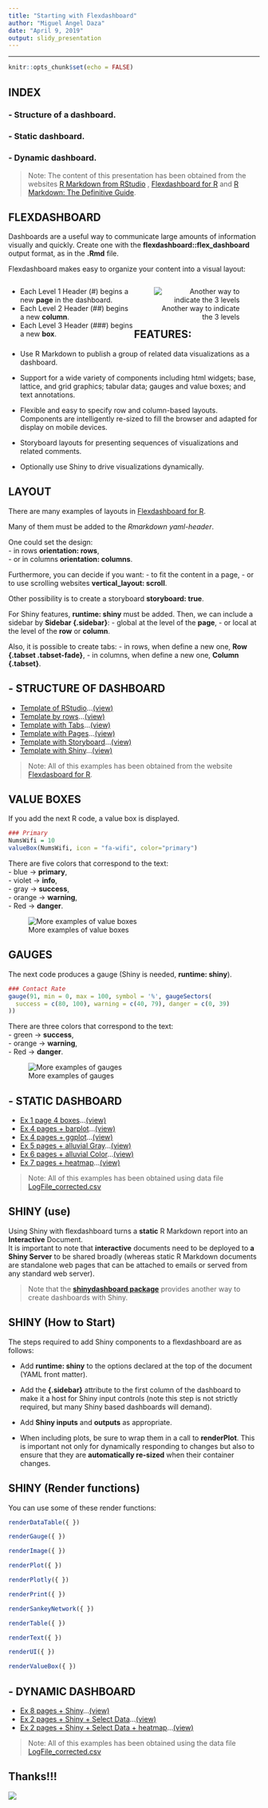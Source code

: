 ```yaml
---
title: "Starting with Flexdashboard"
author: "Miguel Ángel Daza"
date: "April 9, 2019"
output: slidy_presentation
---
```


<style>
.column-left{
  float: left;
  width: 50%;
  text-align: left;
}

.column-right{
  float: right;
  width: 50%;
  text-align: right;
}
</style>

---

```r
knitr::opts_chunk$set(echo = FALSE)
```

## INDEX

### - Structure of a dashboard.

### - Static dashboard.

### - Dynamic dashboard.

> Note: The content of this presentation has been obtained from the websites [R Markdown from RStudio](https://rmarkdown.rstudio.com/lesson-12.html) , [Flexdashboard for R](https://rmarkdown.rstudio.com/flexdashboard/index.html) and [R Markdown: The Definitive Guide](https://bookdown.org/yihui/rmarkdown/dashboards.html).

## FLEXDASHBOARD

Dashboards are a useful way to communicate large amounts of information visually and quickly. Create one with the **flexdashboard::flex_dashboard** output format, as in the **.Rmd** file.

Flexdashboard makes easy to organize your content into a visual layout:

<div class="column-left">
- Each Level 1 Header (#) begins a new **page** in the dashboard.     
- Each Level 2 Header (##) begins a new **column**.     
- Each Level 3 Header (###) begins a new **box**.     
</div>

<div class="column-right">
![Another way to indicate the 3 levels](images/flexd_01.png) 
</div>         

## FEATURES:

- Use R Markdown to publish a group of related data visualizations as a dashboard.

- Support for a wide variety of components including html widgets; base, lattice, and grid graphics; tabular data; gauges and value boxes; and text annotations.

- Flexible and easy to specify row and column-based layouts. Components are intelligently re-sized to fill the browser and adapted for display on mobile devices.

- Storyboard layouts for presenting sequences of visualizations and related comments.

- Optionally use Shiny to drive visualizations dynamically.

## LAYOUT

There are many examples of layouts in [Flexdashboard for R](https://rmarkdown.rstudio.com/flexdashboard/layouts.html#overview).

Many of them must be added to the *Rmarkdown yaml-header*.

One could set the design:     
- in rows **orientation: rows**,      
- or in columns **orientation: columns**.        

Furthermore, you can decide if you want:
- to fit the content in a page,
- or to use scrolling websites **vertical_layout: scroll**.    

Other possibility is to create a storyboard  **storyboard: true**.

For Shiny features, **runtime: shiny** must be added. Then, we can include a sidebar by **Sidebar {.sidebar}**:
- global at the level of the **page**,
- or local at the level of the **row** or **column**.      

Also, it is possible to create tabs:
- in rows, when define a new one,  **Row {.tabset .tabset-fade}**, 
- in columns, when define a new one,  **Column {.tabset}**.  

## - STRUCTURE OF DASHBOARD

- [Template of RStudio](Examples/FD_00_Template_RStudio.Rmd)...[(view)](html/FD_00_Template_RStudio.html)
- [Template by rows](Examples/FD_01_Template_by_rows.Rmd)...[(view)](html/FD_01_Template_by_rows.html)
- [Template with Tabs](Examples/FD_02_Template_with_Tabs.Rmd)...[(view)](html/FD_02_Template_with_Tabs.html)
- [Template with Pages](Examples/FD_03_Template_with_Pages.Rmd)...[(view)](html/FD_03_Template_with_Pages.html)
- [Template with Storyboard](Examples/FD_04_Template_with_StoryBoard.Rmd)...[(view)](html/FD_04_Template_with_StoryBoard.html)
- [Template with Shiny](Examples/FD_05_Template_with_Shiny.Rmd)...[(view)](images/FD_05_Template_with_Shiny.png)

> Note: All of this examples has been obtained from the website [Flexdasboard for R](https://rmarkdown.rstudio.com/flexdashboard/index.html).

## VALUE BOXES

If you add the next R code, a value box is displayed.

```r
### Primary
NumsWifi = 10
valueBox(NumsWifi, icon = "fa-wifi", color="primary")
```

There are five colors that correspond to the text:     
- blue  -> **primary**,     
- violet -> **info**,     
- gray -> **success**,     
- orange -> **warning**,     
- Red -> **danger**.     

![More examples of value boxes](images/flexd_02.png)   

## GAUGES

The next code produces a gauge (Shiny is needed, **runtime: shiny**).    

```r
### Contact Rate
gauge(91, min = 0, max = 100, symbol = '%', gaugeSectors(
  success = c(80, 100), warning = c(40, 79), danger = c(0, 39)
))
```

There are three colors that correspond to the text:     
- green -> **success**,     
- orange -> **warning**,     
- Red -> **danger**.     

![More examples of gauges](images/flexd_03.png)      


## - STATIC DASHBOARD

- [Ex 1 page 4 boxes](Examples/FDS_00_Ex_1_pages_4_boxes.Rmd)...[(view)](html/FDS_00_Ex_1_pages_4_boxes.html)
- [Ex 4 pages + barplot](Examples/FDS_01_Ex_4_pages_barplot.Rmd)...[(view)](html/FDS_01_Ex_4_pages_barplot.html)
- [Ex 4 pages + ggplot](Examples/FDS_02_Ex_4_pages_ggplot.Rmd)...[(view)](html/FDS_02_Ex_4_pages_ggplot.html)
- [Ex 5 pages + alluvial Gray](Examples/FDS_03_Ex_5_pages_alluvial_G.Rmd)...[(view)](html/FDS_03_Ex_5_pages_alluvial_G.html)
- [Ex 6 pages + alluvial Color](Examples/FDS_04_Ex_6_pages_alluvial_C.Rmd)...[(view)](html/FDS_04_Ex_6_pages_alluvial_C.html)
- [Ex 7 pages + heatmap](Examples/FDS_05_Ex_7_pages_heatmap.Rmd)...[(view)](images/FDS_05_Ex_7_pages_heatmap.png)
      

> Note: All of this examples has been obtained using data file [LogFile_corrected.csv](LogFile_corrected.csv) 

## SHINY (use)

Using Shiny with flexdashboard turns a **static** R Markdown report into an **Interactive** Document.     
It is important to note that **interactive** documents need to be deployed to **a Shiny Server** to be shared broadly (whereas static R Markdown documents are standalone web pages that can be attached to emails or served from any standard web server).     

> Note that the [**shinydashboard package**](https://rstudio.github.io/shinydashboard/) provides another way to create dashboards with Shiny.


## SHINY (How to Start)

The steps required to add Shiny components to a flexdashboard are as follows:

- Add **runtime: shiny** to the options declared at the top of the document (YAML front matter).

- Add the **{.sidebar}** attribute to the first column of the dashboard to make it a host for Shiny input controls (note this step is not strictly required, but many Shiny based dashboards will demand).

- Add **Shiny inputs** and **outputs** as appropriate.

- When including plots, be sure to wrap them in a call to **renderPlot**. This is important not only for dynamically responding to changes but also to ensure that they are **automatically re-sized** when their container changes.


## SHINY (Render functions)

You can use some of these render functions:

```r
renderDataTable({ })

renderGauge({ })

renderImage({ }) 

renderPlot({ })

renderPlotly({ })

renderPrint({ })

renderSankeyNetwork({ })

renderTable({ })

renderText({ })

renderUI({ }) 

renderValueBox({ })
```


## - DYNAMIC DASHBOARD

- [Ex 8 pages + Shiny](Examples/FDD_00_Ex_8_pages_Shiny.Rmd)...[(view)](images/FDD_00_Ex_8_pages_Shiny.png)
- [Ex 2 pages + Shiny + Select Data](Examples/FDD_01_Ex_2_pages_Shiny_Data.Rmd)...[(view)](images/FDD_01_Ex_2_pages_Shiny_Data.png)
- [Ex 2 pages + Shiny + Select Data + heatmap](Examples/FDD_02_Ex_2_pages_Shiny_Data_heatmap.Rmd)...[(view)](images/FDD_02_Ex_2_pages_Shiny_Data_heatmap.png)     
       
             
             

> Note: All of this examples has been obtained using the data file [LogFile_corrected.csv](LogFile_corrected.csv) 

## Thanks!!!   



![](images/flexd_00.png)  
